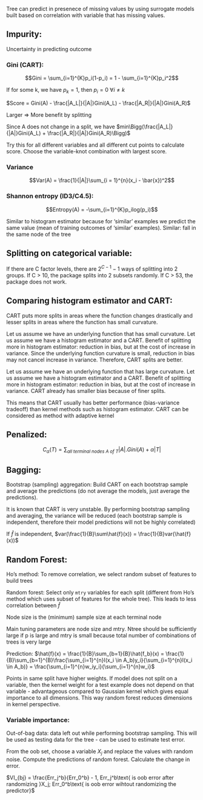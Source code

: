 Tree can predict in presenece of missing values by using surrogate models built based on correlation with variable that has missing values.

## Impurity:

Uncertainty in predicting outcome

### Gini (CART):

$$Gini = \sum_{i=1}^{K}p_i(1-p_i) = 1 - \sum_{i=1}^{K}p_i^2$$

If for some k, we have $p_k = 1$, then $p_i = 0\ \forall i \ne k$

$Score = Gini(A) - \frac{|A_L|}{|A|}Gini(A_L) - \frac{|A_R|}{|A|}Gini(A_R)$

Larger => More benefit by splitting

Since A does not change in a split, we have $min\Bigg(\frac{|A_L|}{|A|}Gini(A_L) + \frac{|A_R|}{|A|}Gini(A_R)\Bigg)$

Try this for all different variables and all different cut points to calculate score. Choose the variable-knot combination with largest score.

### Variance

$$Var(A) = \frac{1}{|A|}\sum_{i = 1}^{n}(x_i - \bar{x})^2$$

### Shannon entropy (ID3/C4.5):

$$Entropy(A) = -\sum_{i=1}^{K}p_ilog(p_i)$$


Similar to histogram estimator because for 'similar' examples we predict the same value (mean of training outcomes of 'similar' examples). Similar: fall in the same node of the tree

## Splitting on categorical variable:

If there are C factor levels, there are $2^{C-1}-1$ ways of splitting into 2 groups. If C > 10, the package splits into 2 subsets randomly. If C > 53, the package does not work.

## Comparing histogram estimator and CART:

CART puts more splits in areas where the function changes drastically and lesser splits in areas where the function has small curvature.

Let us assume we have an underlying function that has small curvature. Let us assume we have a histogram estimator and a CART. Benefit of splitting more in histogram estimator: reduction in bias, but at the cost of increase in variance. Since the underlying function curvature is small, reduction in bias may not cancel increase in variance. Therefore, CART splits are better.

Let us assume we have an underlying function that has large curvature. Let us assume we have a histogram estimator and a CART. Benefit of splitting more in histogram estimator: reduction in bias, but at the cost of increase in variance. CART already has smaller bias because of finer splits.

This means that CART usually has better performance (bias-variance tradeoff) than kernel methods such as histogram estimator. CART can be considered as method with adaptive kernel

## Penalized:

$$C_\alpha(T) = \sum_{all\ terminal\ nodes\ A\ of\ T}|A|.Gini(A) + \alpha |T|$$

## Bagging:

Bootstrap (sampling) aggregation: Build CART on each bootstrap sample and average the predictions (do not average the models, just average the predictions).

It is known that CART is very unstable. By performing bootstrap sampling and averaging, the variance will be reduced (each bootstrap sample is independent, therefore their model predictions will not be highly correlated)

If $\hat{f}$ is independent, $var(\frac{1}{B}\sum\hat{f}(x)) = \frac{1}{B}var(\hat{f}(x))$

## Random Forest:

Ho's method: To remove correlation, we select random subset of features to build trees

Random forest: Select only `mtry` variables for each split (different from Ho's method which uses subset of features for the whole tree). This leads to less correlation between $\hat{f}$

Node size is the (minimum) sample size at each terminal node

Main tuning parameters are node size and mtry. Ntree should be sufficiently large if p is large and mtry is small because total number of combinations of trees is very large

Prediction: $\hat{f}(x) = \frac{1}{B}\sum_{b=1}{B}\hat{f_b}(x) = \frac{1}{B}\sum_{b=1}^{B}\frac{\sum_{i=1}^{n}I(x_i \in A_b)y_i}{\sum_{i=1}^{n}I(x_i \in A_b)} = \frac{\sum_{i=1}^{n}w_iy_i}{\sum_{i=1}^{n}w_i}$

Points in same split have higher weights. If model does not split on a variable, then the kernel weight for a test example does not depend on that variable - advantageous compared to Gaussian kernel which gives equal importance to all dimensions. This way random forest reduces dimensions in kernel perspective.

### Variable importance:

Out-of-bag data: data left out while performing bootstrap sampling. This will be used as testing data for the tree - can be used to estimate test error.

From the oob set, choose a variable $X_j$ and replace the values with random noise. Compute the predictions of random forest. Calculate the change in error.

$VI_{bj} = \frac{Err_j^b}{Err_0^b} - 1, Err_j^b\text{ is oob error after randomizing }X_j; Err_0^b\text{ is oob error wihtout randomizing the predictor}$